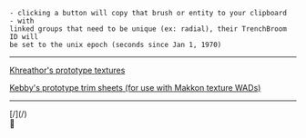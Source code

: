 <div className="bg-solid-dark p-2 rounded-md">

    - clicking a button will copy that brush or entity to your clipboard
    - with
    linked groups that need to be unique (ex: radial), their TrenchBroom ID will
    be set to the unix epoch (seconds since Jan 1, 1970)

</div>

---

[Khreathor's prototype
textures](https://www.slipseer.com/index.php?resources/prototype-wad.263/)

[Kebby's prototype trim sheets (for use with Makkon texture WADs)](https://www.slipseer.com/index.php?resources/kebbys-prototype-trim-guide-for-makkon-textures.408/)

---

<div className="[&_a]:before:content-['↩'] text-center">[/](/)</div>
<span className='text-center text-6xl pt-4 pb-2'>🐇</span>
